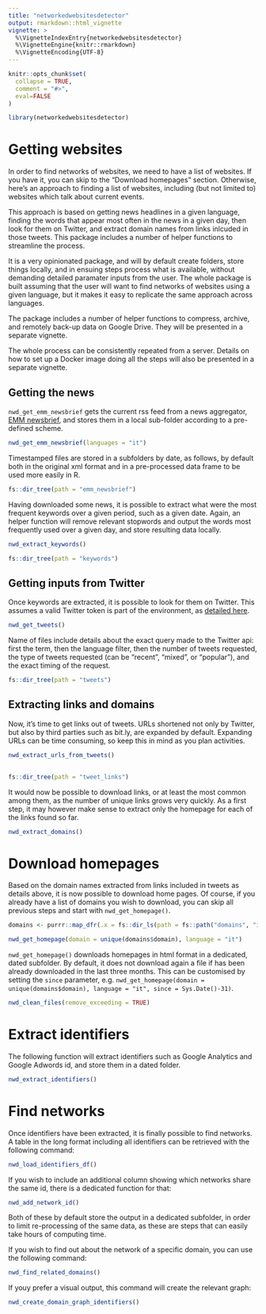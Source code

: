 ```yaml
---
title: "networkedwebsitesdetector"
output: rmarkdown::html_vignette
vignette: >
  %\VignetteIndexEntry{networkedwebsitesdetector}
  %\VignetteEngine{knitr::rmarkdown}
  %\VignetteEncoding{UTF-8}
---
```


```r
knitr::opts_chunk$set(
  collapse = TRUE,
  comment = "#>",
  eval=FALSE
)
```

```r
library(networkedwebsitesdetector)
```


# Getting websites

In order to find networks of websites, we need to have a list of websites. If you have it, you can skip to the "Download homepages" section. Otherwise, here's an approach to finding a list of websites, including (but not limited to) websites which talk about current events.

This approach is based on getting news headlines in a given language, finding the words that appear most often in the news in a given day, then look for them on Twitter, and extract domain names from links inlcuded in those tweets. This package includes a number of helper functions to streamline the process.

It is a very opinionated package, and will by default create folders, store things locally, and in ensuing steps process what is available, without demanding detailed paramater inputs from the user. The whole package is built assuming that the user will want to find networks of websites using a given language, but it makes it easy to replicate the same approach across languages. 

The package includes a number of helper functions to compress, archive, and remotely back-up data on Google Drive. They will be presented in a separate vignette. 

The whole process can be consistently repeated from a server. Details on how to set up a Docker image doing all the steps will also be presented in a separate vignette. 

## Getting the news

`nwd_get_emm_newsbrief` gets the current rss feed from a news aggregator, [EMM newsbrief](http://emm.newsbrief.eu/), and stores them in a local sub-folder according to a pre-defined scheme.

```r
nwd_get_emm_newsbrief(languages = "it")
```

Timestamped files are stored in a subfolders by date, as follows, by default both in the original xml format and in a pre-processed data frame to be used more easily in R. 

```r
fs::dir_tree(path = "emm_newsbrief")
```

Having downloaded some news, it is possible to extract what were the most frequent keywords over a given period, such as a given date. Again, an helper function will remove relevant stopwords and output the words most frequently used over a given day, and store resulting data locally. 


```r
nwd_extract_keywords()
```

```r
fs::dir_tree(path = "keywords")
```

## Getting inputs from Twitter

Once keywords are extracted, it is possible to look for them on Twitter. This assumes a valid Twitter token is part of the environment, as [detailed here](https://rtweet.info/articles/auth.html). 

```r
nwd_get_tweets()

```

Name of files include details about the exact query made to the Twitter api: first the term, then the language filter, then the number of tweets requested, the type of tweets requested (can be "recent", "mixed", or "popular"), and the exact timing of the request. 

```r
fs::dir_tree(path = "tweets")
```

## Extracting links and domains


Now, it's time to get links out of tweets. URLs shortened not only by Twitter, but also by third parties such as bit.ly, are expanded by default. Expanding URLs can be time consuming, so keep this in mind as you plan activities. 


```r

nwd_extract_urls_from_tweets()
    
```

```r
fs::dir_tree(path = "tweet_links")
```


It would now be possible to download links, or at least the most common among them, as the number of unique links grows very quickly. As a first step, it may however make sense to extract only the homepage for each of the links found so far. 

```r
nwd_extract_domains()
```

# Download homepages

Based on the domain names extracted from links included in tweets as details above, it is now possible to download home pages. Of course, if you already have a list of domains you wish to download, you can skip all previous steps and start with `nwd_get_homepage()`.

```r
domains <- purrr::map_dfr(.x = fs::dir_ls(path = fs::path("domains", "it")), .f = readRDS)

nwd_get_homepage(domain = unique(domains$domain), language = "it")


```


`nwd_get_homepage()` downloads homepages in html format in a dedicated, dated subfolder. By default, it does not download again a file if has been already downloaded in the last three months. This can be customised by setting the `since` parameter, e.g. `nwd_get_homepage(domain = unique(domains$domain), language = "it", since = Sys.Date()-31)`. 


```r
nwd_clean_files(remove_exceeding = TRUE)
```


# Extract identifiers

The following function will extract identifiers such as Google Analytics and Google Adwords id, and store them in a dated folder.

```r
nwd_extract_identifiers()
```

# Find networks

Once identifiers have been extracted, it is finally possible to find networks. A table in the long format including all identifiers can be retrieved with the following command:

```r
nwd_load_identifiers_df()
```

If you wish to include an additional column showing which networks share the same id, there is a dedicated function for that:

```r
nwd_add_network_id()
```

Both of these by default store the output in a dedicated subfolder, in order to limit re-processing of the same data, as these are steps that can easily take hours of computing time.

If you wish to find out about the network of a specific domain, you can use the following command:


```r
nwd_find_related_domains()
```

If youy prefer a visual output, this command will create the relevant graph:

```r
nwd_create_domain_graph_identifiers()
```

